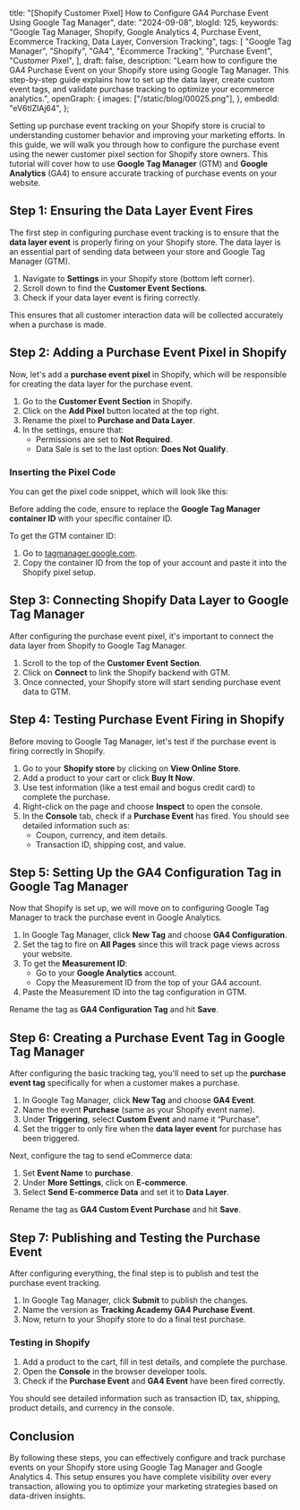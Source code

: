   title:
    "[Shopify Customer Pixel] How to Configure GA4 Purchase Event Using Google Tag Manager",
  date: "2024-09-08",
  blogId: 125,
  keywords:
    "Google Tag Manager, Shopify, Google Analytics 4, Purchase Event, Ecommerce Tracking, Data Layer, Conversion Tracking",
  tags: [
    "Google Tag Manager",
    "Shopify",
    "GA4",
    "Ecommerce Tracking",
    "Purchase Event",
    "Customer Pixel",
  ],
  draft: false,
  description:
    "Learn how to configure the GA4 Purchase Event on your Shopify store using Google Tag Manager. This step-by-step guide explains how to set up the data layer, create custom event tags, and validate purchase tracking to optimize your ecommerce analytics.",
  openGraph: {
    images: ["/static/blog/00025.png"],
  },
  embedId: "eV6tIZlAj64",
};

Setting up purchase event tracking on your Shopify store is crucial to understanding customer behavior and improving your marketing efforts. In this guide, we will walk you through how to configure the purchase event using the newer customer pixel section for Shopify store owners. This tutorial will cover how to use **Google Tag Manager** (GTM) and **Google Analytics** (GA4) to ensure accurate tracking of purchase events on your website.

## Step 1: Ensuring the Data Layer Event Fires

The first step in configuring purchase event tracking is to ensure that the **data layer event** is properly firing on your Shopify store. The data layer is an essential part of sending data between your store and Google Tag Manager (GTM).

1. Navigate to **Settings** in your Shopify store (bottom left corner).
2. Scroll down to find the **Customer Event Sections**.
3. Check if your data layer event is firing correctly.

This ensures that all customer interaction data will be collected accurately when a purchase is made.

## Step 2: Adding a Purchase Event Pixel in Shopify

Now, let's add a **purchase event pixel** in Shopify, which will be responsible for creating the data layer for the purchase event.

1. Go to the **Customer Event Section** in Shopify.
2. Click on the **Add Pixel** button located at the top right.
3. Rename the pixel to **Purchase and Data Layer**.
4. In the settings, ensure that:
   - Permissions are set to **Not Required**.
   - Data Sale is set to the last option: **Does Not Qualify**.

### Inserting the Pixel Code

You can get the pixel code snippet, which will look like this:

<DataLayerCodeBlock fileName="purchase.js" />

Before adding the code, ensure to replace the **Google Tag Manager container ID** with your specific container ID.

To get the GTM container ID:

1. Go to [tagmanager.google.com](https://tagmanager.google.com).
2. Copy the container ID from the top of your account and paste it into the Shopify pixel setup.

## Step 3: Connecting Shopify Data Layer to Google Tag Manager

After configuring the purchase event pixel, it's important to connect the data layer from Shopify to Google Tag Manager.

1. Scroll to the top of the **Customer Event Section**.
2. Click on **Connect** to link the Shopify backend with GTM.
3. Once connected, your Shopify store will start sending purchase event data to GTM.

## Step 4: Testing Purchase Event Firing in Shopify

Before moving to Google Tag Manager, let's test if the purchase event is firing correctly in Shopify.

1. Go to your **Shopify store** by clicking on **View Online Store**.
2. Add a product to your cart or click **Buy It Now**.
3. Use test information (like a test email and bogus credit card) to complete the purchase.
4. Right-click on the page and choose **Inspect** to open the console.
5. In the **Console** tab, check if a **Purchase Event** has fired. You should see detailed information such as:
   - Coupon, currency, and item details.
   - Transaction ID, shipping cost, and value.

## Step 5: Setting Up the GA4 Configuration Tag in Google Tag Manager

Now that Shopify is set up, we will move on to configuring Google Tag Manager to track the purchase event in Google Analytics.

1. In Google Tag Manager, click **New Tag** and choose **GA4 Configuration**.
2. Set the tag to fire on **All Pages** since this will track page views across your website.
3. To get the **Measurement ID**:
   - Go to your **Google Analytics** account.
   - Copy the Measurement ID from the top of your GA4 account.
4. Paste the Measurement ID into the tag configuration in GTM.

Rename the tag as **GA4 Configuration Tag** and hit **Save**.

## Step 6: Creating a Purchase Event Tag in Google Tag Manager

After configuring the basic tracking tag, you'll need to set up the **purchase event tag** specifically for when a customer makes a purchase.

1. In Google Tag Manager, click **New Tag** and choose **GA4 Event**.
2. Name the event **Purchase** (same as your Shopify event name).
3. Under **Triggering**, select **Custom Event** and name it “Purchase”.
4. Set the trigger to only fire when the **data layer event** for purchase has been triggered.

Next, configure the tag to send eCommerce data:

1. Set **Event Name** to **purchase**.
2. Under **More Settings**, click on **E-commerce**.
3. Select **Send E-commerce Data** and set it to **Data Layer**.

Rename the tag as **GA4 Custom Event Purchase** and hit **Save**.

## Step 7: Publishing and Testing the Purchase Event

After configuring everything, the final step is to publish and test the purchase event tracking.

1. In Google Tag Manager, click **Submit** to publish the changes.
2. Name the version as **Tracking Academy GA4 Purchase Event**.
3. Now, return to your Shopify store to do a final test purchase.

### Testing in Shopify

1. Add a product to the cart, fill in test details, and complete the purchase.
2. Open the **Console** in the browser developer tools.
3. Check if the **Purchase Event** and **GA4 Event** have been fired correctly.

You should see detailed information such as transaction ID, tax, shipping, product details, and currency in the console.

## Conclusion

By following these steps, you can effectively configure and track purchase events on your Shopify store using Google Tag Manager and Google Analytics 4. This setup ensures you have complete visibility over every transaction, allowing you to optimize your marketing strategies based on data-driven insights.
